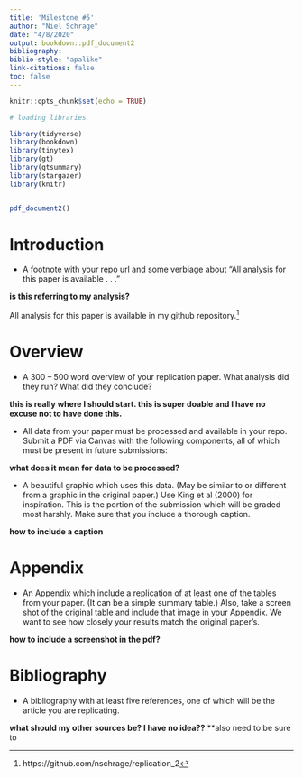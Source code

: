 ```yaml
---
title: 'Milestone #5'
author: "Niel Schrage"
date: "4/8/2020"
output: bookdown::pdf_document2
bibliography:  
biblio-style: "apalike"
link-citations: false
toc: false
---
```


```r
knitr::opts_chunk$set(echo = TRUE)

# loading libraries

library(tidyverse)
library(bookdown)
library(tinytex)
library(gt)
library(gtsummary)
library(stargazer)
library(knitr)


pdf_document2()

```

# Introduction

* A footnote with your repo url and some verbiage about “All analysis for this paper is available . . .” 

**is this referring to my analysis?** 

All analysis for this paper is available in my github repository.^[https://github.com/nschrage/replication_2]

# Overview

* A 300 – 500 word overview of your replication paper. What analysis did they run? What did they conclude?

**this is really where I should start. this is super doable and I have no excuse not to have done this.**

* All data from your paper must be processed and available in your repo. Submit a PDF via Canvas with the following components, all of which must be present in future submissions:

**what does it mean for data to be processed? **



* A beautiful graphic which uses this data. (May be similar to or different from a graphic in the original paper.) Use King et al (2000) for inspiration. This is the portion of the submission which will be graded most harshly. Make sure that you include a thorough caption.

**how to include a caption**





# Appendix

* An Appendix which include a replication of at least one of the tables from your paper. (It can be a simple summary table.) Also, take a screen shot of the original table and include that image in your Appendix. We want to see how closely your results match the original paper’s.

**how to include a screenshot in the pdf?**

# Bibliography

* A bibliography with at least five references, one of which will be the article you are replicating.

**what should my other sources be? I have no idea??**
**also need to be sure to 
